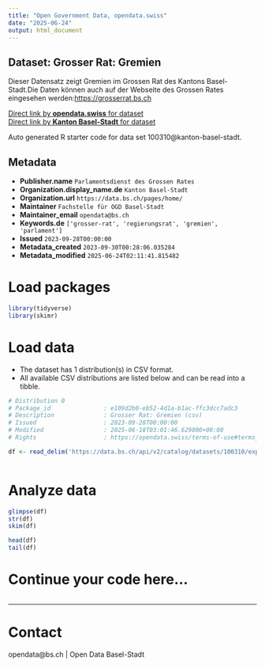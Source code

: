 ```yaml
---
title: "Open Government Data, opendata.swiss"
date: "2025-06-24"
output: html_document
---
```


## Dataset: Grosser Rat: Gremien

Dieser Datensatz zeigt Gremien im Grossen Rat des Kantons Basel-Stadt.Die Daten können auch auf der Webseite des Grossen Rates eingesehen werden:[https://grosserrat.bs.ch](https://grosserrat.bs.ch)

[Direct link by **opendata.swiss** for dataset](https://opendata.swiss/de/dataset/grosser-rat-gremien)<br>
[Direct link by **Kanton Basel-Stadt** for dataset](https://data.bs.ch/explore/dataset/100310/)

Auto generated R starter code for data set 100310@kanton-basel-stadt.

## Metadata

- **Publisher.name** `Parlamentsdienst des Grossen Rates`
- **Organization.display_name.de** `Kanton Basel-Stadt`
- **Organization.url** `https://data.bs.ch/pages/home/`
- **Maintainer** `Fachstelle für OGD Basel-Stadt`
- **Maintainer_email** `opendata@bs.ch`
- **Keywords.de** `['grosser-rat', 'regierungsrat', 'gremien', 'parlament']`
- **Issued** `2023-09-28T00:00:00`
- **Metadata_created** `2023-09-30T00:28:06.035284`
- **Metadata_modified** `2025-06-24T02:11:41.815482`


# Load packages

```r

library(tidyverse)
library(skimr)

```

# Load data

-   The dataset has 1 distribution(s) in CSV format.
-   All available CSV distributions are listed below and can be read into a tibble.

```r

# Distribution 0
# Package_id               : e109d2b0-eb52-4d1a-b1ac-ffc3dcc7adc3
# Description              : Grosser Rat: Gremien (csv)
# Issued                   : 2023-09-28T00:00:00
# Modified                 : 2025-06-18T03:01:46.629000+00:00
# Rights                   : https://opendata.swiss/terms-of-use#terms_by

df <- read_delim('https://data.bs.ch/api/v2/catalog/datasets/100310/exports/csv?use_labels=true')



```

# Analyze data

```r

glimpse(df)
str(df)
skim(df)

head(df)
tail(df)

```

# Continue your code here...

```r

```

------------------------------------------------------------------------

# Contact

opendata@bs.ch | Open Data Basel-Stadt
